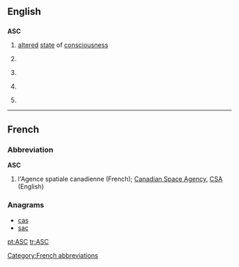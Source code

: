 ==English==

==={{initialism-old|en}}===
'''ASC'''

# [[altered]] [[state]] of [[consciousness]]
# {{context|Australia|lang=en}} {{w|Australian Sports Commission}}
# {{context|Canada|lang=en}} {{w|Advertising Standards Canada}}
# {{context|UK|lang=en}} {{w|Association of Speakers Clubs}}
# {{context|UK|lang=en}} {{w|Avon and Somerset Constabulary}}

----

==French==

===Abbreviation===
'''ASC''' {{g|f}}
# l'Agence spatiale canadienne (French); [[w:Canadian Space Agency|Canadian Space Agency]], [[CSA]] (English)

===Anagrams===
* [[cas#French|cas]]
* [[sac#French|sac]]

[[Category:French abbreviations]]

[[pt:ASC]]
[[tr:ASC]]